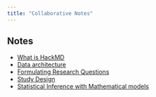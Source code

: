 ```yaml
---
title: "Collaborative Notes"
---
```


## Notes

* [What is HackMD](https://hackmd.io/@norcalbiostat/intro_hackmd)  
* [Data architecture](https://hackmd.io/@norcalbiostat/01_data_arch)
* [Formulating Research Questions](https://hackmd.io/@norcalbiostat/02_rq)
* [Study Design](https://hackmd.io/@norcalbiostat/06-study_design)
* [Statistical Inference with Mathematical models](https://hackmd.io/@norcalbiostat/07-intro_inference)


<!---
* [Preparing data for analysis](https://hackmd.io/@norcalbiostat/03_dm)
* [Choosing appropriate analysis](https://hackmd.io/@norcalbiostat/08-choosing-analysis)

## Code helpers

* [SPSS](https://hackmd.io/@norcalbiostat/SPSS)
* [R](https://hackmd.io/@norcalbiostat/R)

--->
